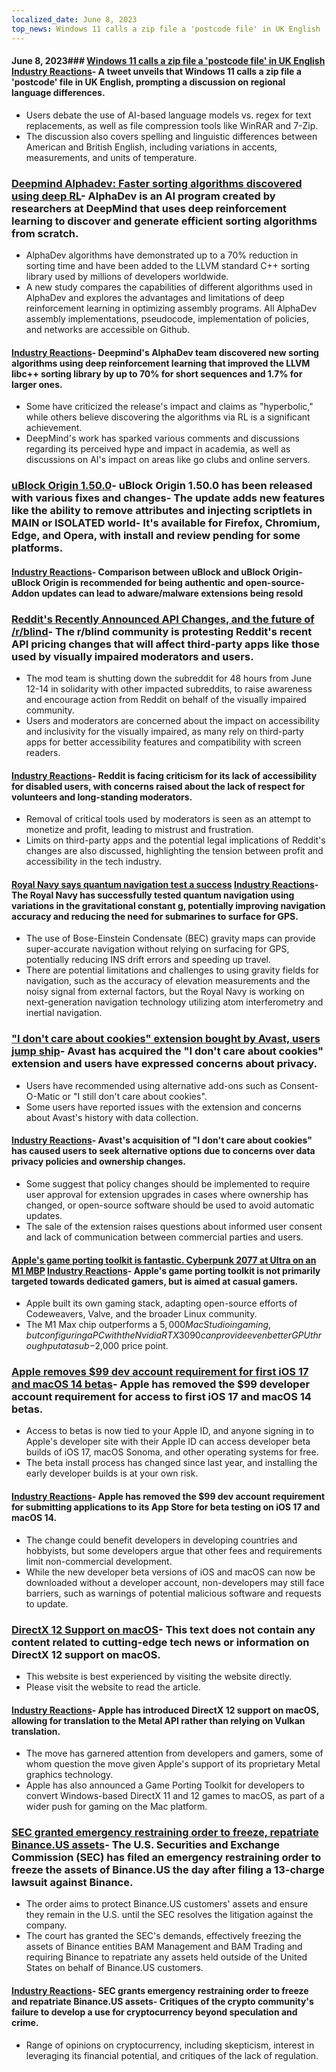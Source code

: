 ```yaml
---
localized_date: June 8, 2023
top_news: Windows 11 calls a zip file a 'postcode file' in UK English
---
```




<CallToAction />

<Steps>

#### June 8, 2023### [Windows 11 calls a zip file a 'postcode file' in UK English](https://twitter.com/JymFox/status/1665799627377975300) [Industry Reactions](http://news.ycombinator.com/item?id=36231313)- A tweet unveils that Windows 11 calls a zip file a 'postcode' file in UK English, prompting a discussion on regional language differences.

- Users debate the use of AI-based language models vs. regex for text replacements, as well as file compression tools like WinRAR and 7-Zip.
- The discussion also covers spelling and linguistic differences between American and British English, including variations in accents, measurements, and units of temperature.

### [Deepmind Alphadev: Faster sorting algorithms discovered using deep RL](https://www.nature.com/articles/s41586-023-06004-9)- AlphaDev is an AI program created by researchers at DeepMind that uses deep reinforcement learning to discover and generate efficient sorting algorithms from scratch.

- AlphaDev algorithms have demonstrated up to a 70% reduction in sorting time and have been added to the LLVM standard C++ sorting library used by millions of developers worldwide.
- A new study compares the capabilities of different algorithms used in AlphaDev and explores the advantages and limitations of deep reinforcement learning in optimizing assembly programs. All AlphaDev assembly implementations, pseudocode, implementation of policies, and networks are accessible on Github.

#### [Industry Reactions](http://news.ycombinator.com/item?id=36228125)- Deepmind's AlphaDev team discovered new sorting algorithms using deep reinforcement learning that improved the LLVM libc++ sorting library by up to 70% for short sequences and 1.7% for larger ones.

- Some have criticized the release's impact and claims as "hyperbolic," while others believe discovering the algorithms via RL is a significant achievement.
- DeepMind's work has sparked various comments and discussions regarding its perceived hype and impact in academia, as well as discussions on AI's impact on areas like go clubs and online servers.

### [uBlock Origin 1.50.0](https://github.com/gorhill/uBlock/releases/tag/1.50.0)- uBlock Origin 1.50.0 has been released with various fixes and changes- The update adds new features like the ability to remove attributes and injecting scriptlets in MAIN or ISOLATED world- It's available for Firefox, Chromium, Edge, and Opera, with install and review pending for some platforms.

#### [Industry Reactions](http://news.ycombinator.com/item?id=36227411)- Comparison between uBlock and uBlock Origin- uBlock Origin is recommended for being authentic and open-source- Addon updates can lead to adware/malware extensions being resold

### [Reddit's Recently Announced API Changes, and the future of /r/blind](https://old.reddit.com/r/Blind/comments/13zr8h2/reddits_recently_announced_api_changes_and_the/)- The r/blind community is protesting Reddit's recent API pricing changes that will affect third-party apps like those used by visually impaired moderators and users.

- The mod team is shutting down the subreddit for 48 hours from June 12-14 in solidarity with other impacted subreddits, to raise awareness and encourage action from Reddit on behalf of the visually impaired community.
- Users and moderators are concerned about the impact on accessibility and inclusivity for the visually impaired, as many rely on third-party apps for better accessibility features and compatibility with screen readers.

#### [Industry Reactions](http://news.ycombinator.com/item?id=36231016)- Reddit is facing criticism for its lack of accessibility for disabled users, with concerns raised about the lack of respect for volunteers and long-standing moderators.

- Removal of critical tools used by moderators is seen as an attempt to monetize and profit, leading to mistrust and frustration.
- Limits on third-party apps and the potential legal implications of Reddit's changes are also discussed, highlighting the tension between profit and accessibility in the tech industry.

#### [Royal Navy says quantum navigation test a success](https://thequantuminsider.com/2023/06/06/royal-navy-says-quantum-navigation-test-a-success/) [Industry Reactions](http://news.ycombinator.com/item?id=36222625)- The Royal Navy has successfully tested quantum navigation using variations in the gravitational constant g, potentially improving navigation accuracy and reducing the need for submarines to surface for GPS.

- The use of Bose-Einstein Condensate (BEC) gravity maps can provide super-accurate navigation without relying on surfacing for GPS, potentially reducing INS drift errors and speeding up travel.
- There are potential limitations and challenges to using gravity fields for navigation, such as the accuracy of elevation measurements and the noisy signal from external factors, but the Royal Navy is working on next-generation navigation technology utilizing atom interferometry and inertial navigation.

### ["I don't care about cookies" extension bought by Avast, users jump ship](https://addons.mozilla.org/en-US/firefox/addon/i-dont-care-about-cookies/reviews/?score=1&utm_content=addons-manager-reviews-link&utm_medium=firefox-browser&utm_source=firefox-browser)- Avast has acquired the "I don't care about cookies" extension and users have expressed concerns about privacy.

- Users have recommended using alternative add-ons such as Consent-O-Matic or "I still don't care about cookies".
- Some users have reported issues with the extension and concerns about Avast's history with data collection.

#### [Industry Reactions](http://news.ycombinator.com/item?id=36233068)- Avast's acquisition of "I don't care about cookies" has caused users to seek alternative options due to concerns over data privacy policies and ownership changes.

- Some suggest that policy changes should be implemented to require user approval for extension upgrades in cases where ownership has changed, or open-source software should be used to avoid automatic updates.
- The sale of the extension raises questions about informed user consent and lack of communication between commercial parties and users.

#### [Apple's game porting toolkit is fantastic. Cyberpunk 2077 at Ultra on an M1 MBP](https://twitter.com/isaacmarovitz/status/1666209780031971341) [Industry Reactions](http://news.ycombinator.com/item?id=36223927)- Apple's game porting toolkit is not primarily targeted towards dedicated gamers, but is aimed at casual gamers.

- Apple built its own gaming stack, adapting open-source efforts of Codeweavers, Valve, and the broader Linux community.
- The M1 Max chip outperforms a $5,000 Mac Studio in gaming, but configuring a PC with the Nvidia RTX 3090 can provide even better GPU throughput at a sub-$2,000 price point.

### [Apple removes $99 dev account requirement for first iOS 17 and macOS 14 betas](https://arstechnica.com/gadgets/2023/06/how-to-install-ios-17-and-macos-14-developer-betas-now-that-anyone-can-do-it/)- Apple has removed the $99 developer account requirement for access to first iOS 17 and macOS 14 betas.

- Access to betas is now tied to your Apple ID, and anyone signing in to Apple's developer site with their Apple ID can access developer beta builds of iOS 17, macOS Sonoma, and other operating systems for free.
- The beta install process has changed since last year, and installing the early developer builds is at your own risk.

#### [Industry Reactions](http://news.ycombinator.com/item?id=36230839)- Apple has removed the $99 dev account requirement for submitting applications to its App Store for beta testing on iOS 17 and macOS 14.

- The change could benefit developers in developing countries and hobbyists, but some developers argue that other fees and requirements limit non-commercial development.
- While the new developer beta versions of iOS and macOS can now be downloaded without a developer account, non-developers may still face barriers, such as warnings of potential malicious software and requests to update.

### [DirectX 12 Support on macOS](https://twitter.com/andytizer/status/1666131239575728130)- This text does not contain any content related to cutting-edge tech news or information on DirectX 12 support on macOS.

- This website is best experienced by visiting the website directly.
- Please visit the website to read the article.

#### [Industry Reactions](http://news.ycombinator.com/item?id=36222266)- Apple has introduced DirectX 12 support on macOS, allowing for translation to the Metal API rather than relying on Vulkan translation.

- The move has garnered attention from developers and gamers, some of whom question the move given Apple's support of its proprietary Metal graphics technology.
- Apple has also announced a Game Porting Toolkit for developers to convert Windows-based DirectX 11 and 12 games to macOS, as part of a wider push for gaming on the Mac platform.

### [SEC granted emergency restraining order to freeze, repatriate Binance.US assets](https://www.kitco.com/news/2023-06-07/SEC-granted-emergency-restraining-order-to-freeze-repatriate-Binance-US-assets.html)- The U.S. Securities and Exchange Commission (SEC) has filed an emergency restraining order to freeze the assets of Binance.US the day after filing a 13-charge lawsuit against Binance.

- The order aims to protect Binance.US customers' assets and ensure they remain in the U.S. until the SEC resolves the litigation against the company.
- The court has granted the SEC's demands, effectively freezing the assets of Binance entities BAM Management and BAM Trading and requiring Binance to repatriate any assets held outside of the United States on behalf of Binance.US customers.

#### [Industry Reactions](http://news.ycombinator.com/item?id=36235143)- SEC grants emergency restraining order to freeze and repatriate Binance.US assets- Critiques of the crypto community's failure to develop a use for cryptocurrency beyond speculation and crime.

- Range of opinions on cryptocurrency, including skepticism, interest in leveraging its financial potential, and critiques of the lack of regulation.

</Steps>
